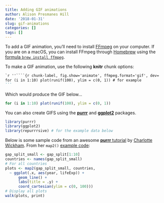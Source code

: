 ```yaml
---
title: Adding GIF animations
author: Alison Presmanes Hill
date: '2018-01-31'
slug: gif-animations
categories: []
tags: []
---
```


To add a GIF animation, you'll need to install [FFmpeg](https://www.ffmpeg.org/download.html) on your computer. If you are on a macOS, you can install FFmpeg through [Homebrew](https://brew.sh) using the [formula `brew install ffmpeg`](http://brewformulas.org/Ffmpeg).

To make a GIF animation, use the following **knitr** chunk options:

````markdown
`r ''````{r chunk-label, fig.show='animate', ffmpeg.format='gif', dev='jpeg'}
for (i in 1:10) plot(runif(100), ylim = c(0, 1)) # for example
```
````

Which would produce the GIF below...

```r
for (i in 1:10) plot(runif(100), ylim = c(0, 1))
```

You can also create GIFS using the [**purrr**](http://purrr.tidyverse.org) and [**ggplot2**](http://ggplot2.tidyverse.org/index.html) packages.

```r
library(purrr)
library(ggplot2)
library(repurrrsive) # for the example data below
```

Below is some sample code from an awesome [**purrr** tutorial](https://github.com/cwickham/purrr-tutorial) by [Charlotte Wickham](http://cwick.co.nz). From her `map2()` [example code](https://github.com/cwickham/purrr-tutorial/blob/master/04-map2.R):

```r
gap_split_small <- gap_split[1:10]
countries <- names(gap_split_small)
# For all countries
plots <- map2(gap_split_small, countries, 
  ~ ggplot(.x, aes(year, lifeExp)) + 
      geom_line() +
      labs(title = .y) +
      coord_cartesian(ylim = c(0, 100))) 
# Display all plots
walk(plots, print)
```



